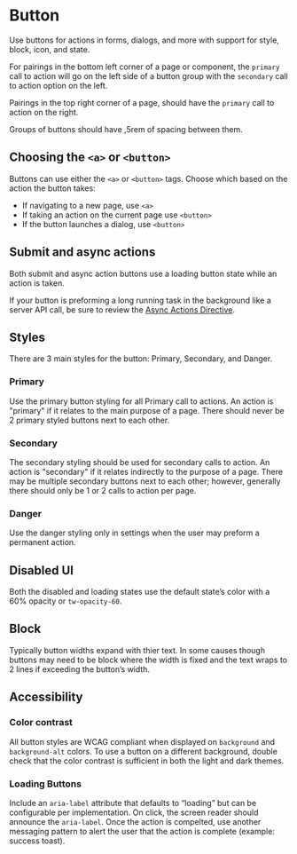 
<Meta title="Documentation/Button" />

# Button

Use buttons for actions in forms, dialogs, and more with support for style, block, icon, and state.

For pairings in the bottom left corner of a page or component, the `primary` call to action will go on the left side of a button group with the `secondary` call to action option on the left.

Pairings in the top right corner of a page, should have the `primary` call to action on the right.

Groups of buttons should have ,5rem of spacing between them.

## Choosing the `<a>` or `<button>`

Buttons can use either the `<a>` or `<button>` tags. Choose which based on the action the button takes:

- If navigating to a new page, use `<a>`
- If taking an action on the current page use `<button>`
- If the button launches a dialog, use `<button>`

## Submit and async actions

Both submit and async action buttons use a loading button state while an action is taken.

<Story id="component-library-button--loading" />

If your button is preforming a long running task in the background like a server API call, be sure to review the [Async Actions Directive](https://components.bitwarden.com/?path=/story/component-library-async-actions-overview--page).

## Styles

There are 3 main styles for the button: Primary, Secondary, and Danger.

### Primary

<Story id="component-library-button--primary" />

Use the primary button styling for all Primary call to actions. An action is "primary" if it relates to the main purpose of a page. There should never be 2 primary styled buttons next to each other.

### Secondary

<Story id="component-library-button--secondary" />

The secondary styling should be used for secondary calls to action. An action is "secondary" if it relates indirectly to the purpose of a page. There may be multiple secondary buttons next to each other; however, generally there should only be 1 or 2 calls to action per page.

### Danger

<Story id="component-library-button--danger" />

Use the danger styling only in settings when the user may preform a permanent action.

## Disabled UI

Both the disabled and loading states use the default state’s color with a 60% opacity or `tw-opacity-60`.

<Story id="component-library-button--disabled" />

## Block

Typically button widths expand with thier text. In some causes though buttons may need to be block where the width is fixed and the text wraps to 2 lines if exceeding the button’s width.

<Story id="component-library-button--block" />

## Accessibility

### Color contrast

All button styles are WCAG compliant when displayed on `background` and `background-alt` colors. To use a button on a different background, double check that the color contrast is sufficient in both the light and dark themes.

### Loading Buttons

Include an `aria-label` attribute that defaults to “loading” but can be configurable per implementation. On click, the screen reader should announce the `aria-label`. Once the action is compelted, use another messaging pattern to alert the user that the action is complete (example: success toast).
